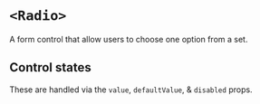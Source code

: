 


<Meta of={Stories} />

# `<Radio>`

A form control that allow users to choose one option from a set.

<FakeCanvas>
  <Radio
    label="I hope you don’t regret checking me"
    sizer={Radio.sizer.medium}
  />
</FakeCanvas>

<FieldArgTypes of={Radio} wrapper="CheckedField" reactDocs="input" />

## Control states

These are handled via the `value`, `defaultValue`, & `disabled` props.

<Canvas of={Stories.AllControlStates} sourceState="shown" />

<FieldLayoutAndSizing of={Radio} wrapper="CheckedField" stories={Stories} />
